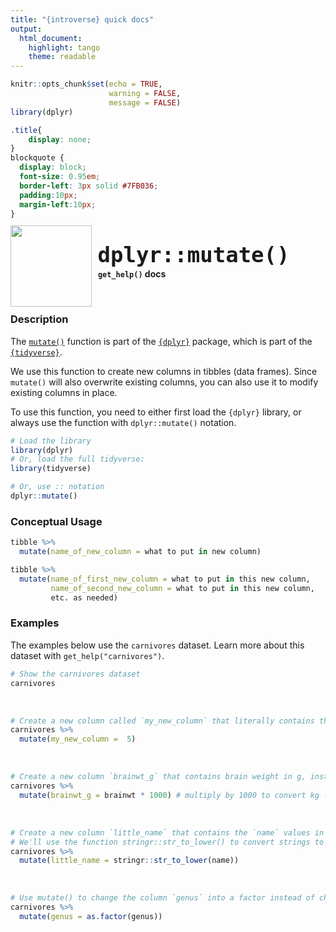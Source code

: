 ```yaml
---
title: "{introverse} quick docs"
output: 
  html_document:
    highlight: tango
    theme: readable
---
```



```r
knitr::opts_chunk$set(echo = TRUE, 
                      warning = FALSE, 
                      message = FALSE)
library(dplyr)
```

```css
.title{
    display: none;
}
blockquote {
  display: block;
  font-size: 0.95em;
  border-left: 3px solid #7FB036;
  padding:10px;
  margin-left:10px;
}
```


<div>
<br>
 <img src = "logo.png" style = "float:left;height:130px;margin-top:-20px;">
 <span style = "font-weight:bold;font-size:40px;"> 
  &nbsp;<code>dplyr::mutate()</code>
 </span>
 <br>
 <b>&nbsp;&nbsp;&nbsp;<code>get_help()</code> docs</b>
</div>
<br>

### Description

The [`mutate()`](https://dplyr.tidyverse.org/reference/mutate.html) function is part of the [`{dplyr}`](https://dplyr.tidyverse.org/) package, which is part of the [`{tidyverse}`](https://www.tidyverse.org/).

We use this function to create new columns in tibbles (data frames). Since `mutate()` will also overwrite existing columns, you can also use it to modify existing columns in place.


<!-- Add the following if the topic is a function that does NOT come with base R, and uncomment/fill in the subsequent multiline HTML comment: -->
To use this function, you need to either first load the `{dplyr}` library, or always use the function with `dplyr::mutate()` notation.

```r
# Load the library
library(dplyr)
# Or, load the full tidyverse:
library(tidyverse)

# Or, use :: notation
dplyr::mutate()
```


### Conceptual Usage 

```r
tibble %>% 
  mutate(name_of_new_column = what to put in new column)

tibble %>% 
  mutate(name_of_first_new_column = what to put in this new column,
         name_of_second_new_column = what to put in this new column,          
         etc. as needed)

```

### Examples

The examples below use the `carnivores` dataset. Learn more about this dataset with `get_help("carnivores")`.

```r
# Show the carnivores dataset
carnivores
```

<br>


```r
# Create a new column called `my_new_column` that literally contains the value `5` at all rows
carnivores %>% 
  mutate(my_new_column =  5)
```

<br>  <!-- Do not delete the <br>, and make sure to keep the previous and following lines blank. -->


```r
# Create a new column `brainwt_g` that contains brain weight in g, instead of kg.
carnivores %>%
  mutate(brainwt_g = brainwt * 1000) # multiply by 1000 to convert kg --> g
```

<br> 


```r
# Create a new column `little_name` that contains the `name` values in lower case.
# We'll use the function stringr::str_to_lower() to convert strings to lower case
carnivores %>%
  mutate(little_name = stringr::str_to_lower(name))
```

<br> 

```r
# Use mutate() to change the column `genus` into a factor instead of character
carnivores %>%
  mutate(genus = as.factor(genus))
```
